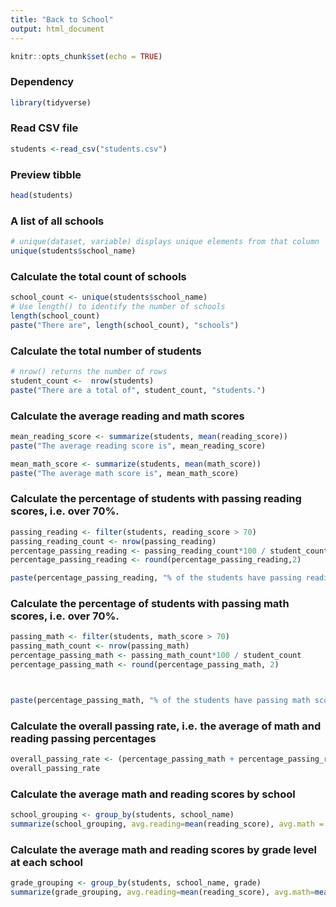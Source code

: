 ```yaml
---
title: "Back to School"
output: html_document
---
```


```r
knitr::opts_chunk$set(echo = TRUE)
```

### Dependency
```r
library(tidyverse)
```
### Read CSV file
```r
students <-read_csv("students.csv")
```
### Preview tibble
```r
head(students)
```

### A list of all schools
```r
# unique(dataset, variable) displays unique elements from that column
unique(students$school_name)
```

### Calculate the total count of schools
```r
school_count <- unique(students$school_name)
# Use length() to identify the number of schools
length(school_count)
paste("There are", length(school_count), "schools")
```

### Calculate the total number of students
```r
# nrow() returns the number of rows
student_count <-  nrow(students)
paste("There are a total of", student_count, "students.")
```

### Calculate the average reading and math scores
```r
mean_reading_score <- summarize(students, mean(reading_score))
paste("The average reading score is", mean_reading_score)

mean_math_score <- summarize(students, mean(math_score))
paste("The average math score is", mean_math_score)
```
### Calculate the percentage of students with passing reading scores, i.e. over 70%.
```r
passing_reading <- filter(students, reading_score > 70)
passing_reading_count <- nrow(passing_reading)
percentage_passing_reading <- passing_reading_count*100 / student_count
percentage_passing_reading <- round(percentage_passing_reading,2)

paste(percentage_passing_reading, "% of the students have passing reading scores.")
```
### Calculate the percentage of students with passing math scores, i.e. over 70%.
```r
passing_math <- filter(students, math_score > 70)
passing_math_count <- nrow(passing_math)
percentage_passing_math <- passing_math_count*100 / student_count
percentage_passing_math <- round(percentage_passing_math, 2)



paste(percentage_passing_math, "% of the students have passing math scores.")
```
### Calculate the overall passing rate, i.e. the average of math and reading passing percentages
```r
overall_passing_rate <- (percentage_passing_math + percentage_passing_reading) / 2
overall_passing_rate
```
### Calculate the average math and reading scores by school
```r
school_grouping <- group_by(students, school_name)
summarize(school_grouping, avg.reading=mean(reading_score), avg.math = mean(math_score))
```

### Calculate the average math and reading scores by grade level at each school
```r
grade_grouping <- group_by(students, school_name, grade)
summarize(grade_grouping, avg.reading=mean(reading_score), avg.math=mean(math_score))
```
